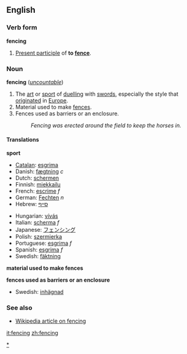 ==English==

===Verb form===
'''fencing'''

#[[Present participle]] of '''to [[fence]]'''.

===Noun===
'''fencing''' (''[[uncountable]]'')

# The [[art]] or [[sport]] of [[duel]]ling with [[sword]]s, especially the style that [[originate]]d in [[Europe]].
#Material used to make [[fence]]s.
#Fences used as barriers or an enclosure.
#:''Fencing was erected around the field to keep the horses in.''

====Translations====

'''sport'''
{{top}}
*[[Catalan]]: [[esgrima#Catalan|esgrima]]
*Danish: [[fægtning]] ''c''
*Dutch: [[schermen]]
*Finnish: [[miekkailu]]
*French: [[escrime]] ''f''
*German: [[Fechten]] ''n''
*Hebrew: [[סייף]]
{{mid}}
*Hungarian: [[vívás]]
*Italian: [[scherma]] ''f''
*Japanese: [[フェンシング]]
*Polish: [[szermierka]]
*Portuguese: [[esgrima#Portuguese|esgrima]] ''f''
*Spanish: [[esgrima]] ''f''
*Swedish: [[fäktning]]
{{bottom}}

'''material used to make fences'''
{{top}}
{{mid}}
{{bottom}}

'''fences used as barriers or an enclosure'''
{{top}}
*Swedish: [[inhägnad]]
{{mid}}
{{bottom}}

===See also===
*[[w:fencing|Wikipedia article on fencing]]

[[Category:Fencing|*]]

[[it:fencing]]
[[zh:fencing]]